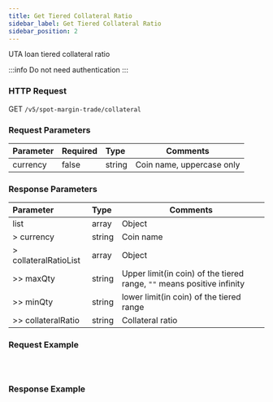```yaml
---
title: Get Tiered Collateral Ratio
sidebar_label: Get Tiered Collateral Ratio
sidebar_position: 2
---
```

UTA loan tiered collateral ratio

:::info
Do not need authentication
:::

### HTTP Request
GET `/v5/spot-margin-trade/collateral`

### Request Parameters
| Parameter | Required | Type | Comments|
|:----- |:-------|:-----|------ |
|currency|false|string|Coin name, uppercase only |

### Response Parameters
| Parameter | Type | Comments|
|:----- |:-----|----- |
|list|array|Object|
|> currency|string |Coin name |
|> collateralRatioList|array |Object |
|>> maxQty|string |Upper limit(in coin) of the tiered range, `""` means positive infinity|
|>> minQty|string |lower limit(in coin) of the tiered range|
|>> collateralRatio|string |Collateral ratio|

### Request Example

<Tabs groupId="programming-languages">
<TabItem value="http" label="HTTP">

```http

```

</TabItem>
<TabItem value="python" label="Python">

```python

```

</TabItem>

<TabItem value="Node" label="Node.js">

```n4js

```

</TabItem>
</Tabs>

### Response Example

```json

```
